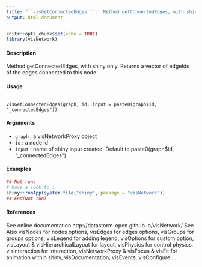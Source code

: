 ```yaml
---
title: "``visGetConnectedEdges ``:  Method getConnectedEdges, with shiny only."
output: html_document
---
```


```r
knitr::opts_chunk$set(echo = TRUE)
library(visNetwork)
```



#### Description
Method getConnectedEdges, with shiny only. Returns a vector of edgeIds of the edges connected to this node.

#### Usage
<pre><code>
visGetConnectedEdges(graph, id, input = paste0(graph$id, "_connectedEdges"))
</code></pre>

#### Arguments
* ``graph`` : a visNetworkProxy object
* ``id`` : a node id
* ``input`` : name of shiny input created. Default to paste0(graph$id, "_connectedEdges")

#### Examples
```r
## Not run:
# have a look to :
shiny::runApp(system.file("shiny", package = "visNetwork"))
## End(Not run)
```
#### References
See online documentation http://datastorm-open.github.io/visNetwork/
See Also
visNodes for nodes options, visEdges for edges options, visGroups for groups options, visLegend for adding legend, visOptions for custom option, visLayout & visHierarchicalLayout for layout, visPhysics for control physics, visInteraction for interaction, visNetworkProxy & visFocus & visFit
for animation within shiny, visDocumentation, visEvents, visConfigure ...
